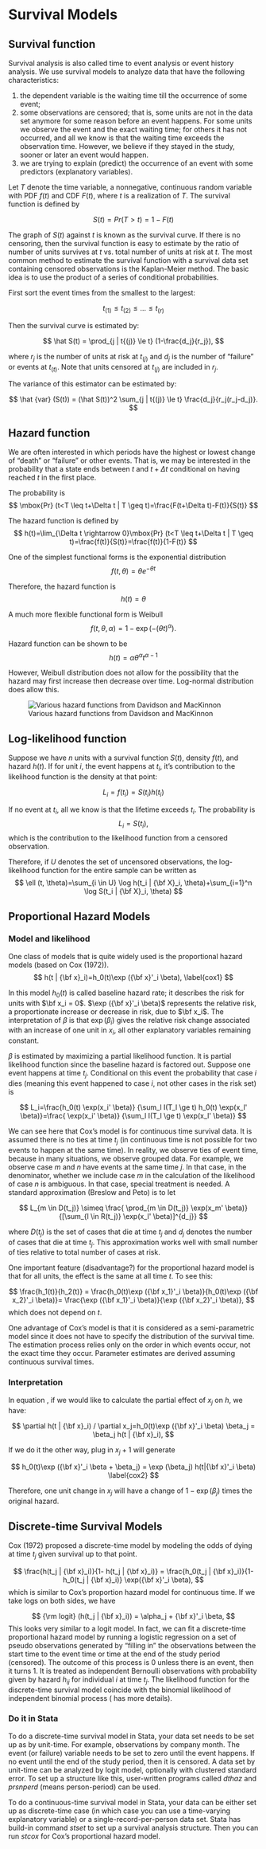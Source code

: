 # Survival Models

## Survival function

Survival analysis is also called time to event analysis or event
history analysis.  We use survival models to analyze data that have the following characteristics:

1. the dependent variable is the waiting time till the occurrence of some event;
2. some observations are censored; that is, some units are not in the data set anymore for some reason before an event happens.  For some units we observe the event and the exact waiting time; for others it has not occurred, and all we know is that the waiting time exceeds the observation time.  However, we believe if they stayed in the study, sooner or later an event would happen.
3.  we are trying to explain (predict) the occurrence of an event with some predictors (explanatory variables).


Let $T$ denote the time variable, a nonnegative, continuous
random variable with PDF $f(t)$ and CDF $F(t)$, where $t$ is a
realization of $T$.  The survival function is defined by

$$
S(t) = Pr(T>t) = 1-F(t)
$$

The graph of $S(t)$ against $t$ is known as the survival curve.  If
there is no censoring, then the survival function is easy to estimate
by the ratio of number of units survives at $t$ vs. total number of
units at risk at $t$.  The most common method to estimate the survival
function with a survival data set containing censored observations is
the Kaplan-Meier method.  The basic idea is to use the product of a series of conditional probabilities.

First sort the event times from the smallest to the largest:


$$
t_{(1)} \le t_{(2)} \le ... \le t_{(r)}
$$


Then the survival curve is estimated by:

$$
\hat S(t) = \prod_{j | t{(j)} \le t} (1-\frac{d_j}{r_j}),
$$

where $r_j$ is the number of units at risk at $t_{(j)}$ and $d_j$ is
the number of "failure" or events at $t_{(t)}$.  Note that units
censored at $t_{(j)}$ are included in $r_j$.

The variance of this estimator can be estimated by:

$$
\hat {var} (S(t)) = (\hat S(t))^2 \sum_{j | t{(j)} \le t} \frac{d_j}{r_j(r_j-d_j)}.
$$



## Hazard function

We are often interested in which periods have the highest or lowest
change of "death" or "failure" or other events.  That is, we may
be interested in the probability that a state ends between $t$ and $t+
\Delta t$ conditional on having reached $t$ in the first place.

The probability is
$$
\mbox{Pr} (t<T \leq t+\Delta t | T \geq t)=\frac{F(t+\Delta
t)-F(t)}{S(t)}
$$

The hazard function is defined by
$$
h(t)=\lim_{\Delta t \rightarrow 0}\mbox{Pr} (t<T \leq t+\Delta t |
T \geq t)=\frac{f(t)}{S(t)}=\frac{f(t)}{1-F(t)}
$$

One of the simplest functional forms is the exponential
distribution
$$
f(t,\theta)=\theta e^{-\theta t}
$$

Therefore, the hazard function is
$$
h(t)=\theta
$$

A much more flexible functional form is Weibull
$$
f(t,\theta, \alpha)=1-\exp(-(\theta t)^{\alpha}).
$$

Hazard function can be shown to be
$$
h(t)=\alpha \theta^{\alpha} t^{\alpha-1}
$$

However, Weibull distribution does not allow for the possibility
that the hazard may first increase then decrease over time.
Log-normal distribution does allow this.

![Various hazard functions from Davidson and MacKinnon](../figures/davidson2.jpg)

## Log-likelihood function

Suppose we have $n$ units with a survival function $S(t)$, density $f(t)$, and hazard $h(t)$.
If for unit $i$, the event happens at $t_i$, it's contribution to the likelihood function is the density at that point:

$$
L_i=f(t_i)=S(t_i)h(t_i)
$$


If no event at $t_i$, all we know is that the lifetime exceeds $t_i$.  The probability is
$$
L_i=S(t_i),
$$
which is the contribution to the likelihood function from a censored
observation.

Therefore, if $U$ denotes the set of uncensored observations, the
log-likelihood function for the entire sample can be written as
$$
\ell (t, \theta)=\sum_{i \in U} \log h(t_i | {\bf X}_i,
\theta)+\sum_{i=1}^n \log S(t_i | {\bf X}_i, \theta)
$$

## Proportional Hazard Models

### Model and likelihood

One class of models that is quite widely used is the proportional
hazard models (based on Cox (1972)).
$$
h(t | {\bf x}_i)=h_0(t)\exp ({\bf x}'_i \beta),
\label{cox1}
$$

In this model $h_0(t)$ is called baseline hazard rate; it describes
the risk for units with $\bf x_i = 0$. $\exp ({\bf x}'_i \beta)$
represents the relative risk, a proportionate increase or decrease in
risk, due to $\bf x_i$.  The interpretation of $\beta$ is that
$\exp(\beta_i)$ gives the relative risk change associated with an
increase of one unit in $x_i$, all other explanatory variables remaining
constant.

$\beta$ is estimated by maximizing a partial likelihood function.  It
is partial likelihood function since the baseline hazard is factored
out.  Suppose one event happens at time $t_j$.  Conditional on this
event the probability that case $i$ dies (meaning this event happened
to case $i$, not other cases in the risk set) is


$$
L_i=\frac{h_0(t) \exp(x_i' \beta)} {\sum_l I(T_l \ge t) h_0(t) \exp(x_l' \beta)}=\frac{ \exp(x_i' \beta)} {\sum_l I(T_l \ge t)  \exp(x_l' \beta)}
$$

We can see here that Cox's model is for continuous time survival data.
It is assumed there is no ties at time $t_j$ (in continuous time is
not possible for two events to happen at the same time).  In reality,
we observe ties of event time, because in many situations, we observe
grouped data.  For example, we observe case $m$ and $n$ have events at
the same time $j$.  In that case, in the denominator, whether we include
case $m$ in the calculation of the likelihood of case $n$ is
ambiguous.  In that case, special treatment is needed.  A standard
approximation (Breslow and Peto) is to let

$$
L_{m \in D(t_j)} \simeq \frac{ \prod_{m \in D(t_j)} \exp(x_m' \beta)} {[\sum_{l \in R(t_j)} \exp(x_l' \beta)]^{d_j}}
$$

where $D(t_j)$ is the set of cases that die at time $t_j$ and $d_j$
denotes the number of cases that die at time $t_j$.  This
approximation works well with small number of ties relative to total
number of cases at risk.


One important feature (disadvantage?) for the proportional hazard
model is that for all units, the effect is the same at all time $t$.
To see this:

$$
\frac{h_1(t)}{h_2(t)} = \frac{h_0(t)\exp ({\bf x_1}'_i \beta)}{h_0(t)\exp ({\bf x_2}'_i \beta)}= \frac{\exp ({\bf x_1}'_i \beta)}{\exp ({\bf x_2}'_i \beta)},
$$
which does not depend on $t$.

One advantage of Cox's model is that it is considered as a
semi-parametric model since it does not have to specify the
distribution of the survival time.  The estimation process relies only
on the order in which events occur, not the exact time they occur.
Parameter estimates are derived assuming continuous survival times.

### Interpretation

In equation \ref{cox1}, if we would like to calculate the partial effect of $x_j$ on $h$, we have:

$$
\partial h(t | {\bf x}_i) / \partial x_j=h_0(t)\exp ({\bf x}'_i \beta) \beta_j = \beta_j h(t | {\bf x}_i),
$$

If we do it the other way, plug in $x_j + 1$ will generate

$$
h_0(t)\exp ({\bf x}'_i \beta + \beta_j) = \exp (\beta_j) h(t|{\bf x}'_i \beta)
\label{cox2}
$$


Therefore, one unit change in $x_j$ will have a change of $1- \exp(\beta_j)$ times the original hazard.

## Discrete-time Survival Models

Cox (1972)  proposed a discrete-time model by modeling the odds of dying at time $t_j$ given survival up to that point.

$$
\frac{h(t_j | {\bf x}_i)}{1- h(t_j | {\bf x}_i)} = \frac{h_0(t_j | {\bf x}_i)}{1- h_0(t_j | {\bf x}_i)} \exp({\bf x}'_i \beta),
$$
which is similar to Cox's proportion hazard model for continuous time.  If we take logs on both sides, we have

$$
{\rm logit} (h(t_j | {\bf x}_i)) = \alpha_j +  {\bf x}'_i \beta,
$$
This looks very similar to a logit model.  In fact, we can fit a
discrete-time proportional hazard model by running a logistic
regression on a set of pseudo observations generated by "filling in"
the observations between the start time to the event time or time at
the end of the study period (censored).  The outcome of this process
is 0 unless there is an event, then it turns 1.  It is treated as
independent Bernoulli observations with probability given by hazard
$h_{ij}$ for individual $i$ at time $t_j$.  The likelihood function
for the discrete-time survival model coincide with the binomial
likelihood of independent binomial process (\cite{Sing:Will:it's:1993} has more details).

### Do it in Stata

To do a discrete-time survival model in Stata, your data set needs to
be set up as by unit-time.  For example, observations by company
month.  The event (or failure) variable needs to be set to zero until
the event happens.  If no event until the end of the study period,
then it is censored.  A data set by unit-time can be analyzed by logit
model, optionally with clustered standard error.  To set up a
structure like this, user-written programs called $dthaz$ and
$prsnperd$ (means person-period) can be used.


To do a continuous-time survival model in Stata, your data can be
either set up as discrete-time case (in which case you can use a
time-varying explanatory variable) or a single-record-per-person data
set.  Stata has build-in command $stset$ to set up a survival analysis
structure.  Then you can run $stcox$ for Cox's proportional hazard
model.
